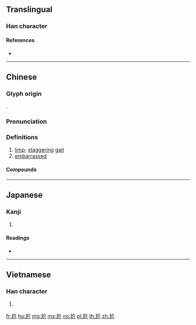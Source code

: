 {{character info/new}}
==Translingual==

===Han character===
{{Han char|rn=43|rad=尢|as=04|sn=7|four=48012|canj=KUOLL|ids=⿺尢介}}

====References====
* {{Han ref|kx=0298.150|dkj=07560|dj=0593.180|hdz=10553.100|uh=5C2C|ud=23596|bh=A7BC|bd=42940}}

----

==Chinese==
{{zh-forms}}

===Glyph origin===
{{Han etym}}
{{Han compound|尢|介|c1=s|c2=p|ls=psc}}.

===Pronunciation===
{{zh-pron
|m=gà,jiè
|c=gaai3
|mn=qz,xm,zz:kài
|mc=y
|oc=y
|cat=n,a
}}

===Definitions===
{{zh-hanzi}}

# [[limp]]; [[staggering]] [[gait]]
# [[embarrassed]]

====Compounds====
{{zh-der|不尷尬|不尷不尬|尷尬局面|尷尬|處境尷尬}}

----

==Japanese==

===Kanji===
{{ja-kanji|grade=|rs=尢04}}

# {{defn|lang=ja|sort=尢04}}

====Readings====
* {{ja-readings|on=[[かい]] (kai), [[かつ]] (katsu), [[けち]] (kechi)|kun=[[あしなえ]] (ashinae)}}

----

==Vietnamese==

===Han character===
{{vi-hantu|[[giới]]|rs=尢04}}

# {{defn|lang=vi|sort=尢04}}

[[fr:尬]]
[[hu:尬]]
[[mg:尬]]
[[ms:尬]]
[[no:尬]]
[[pl:尬]]
[[th:尬]]
[[zh:尬]]